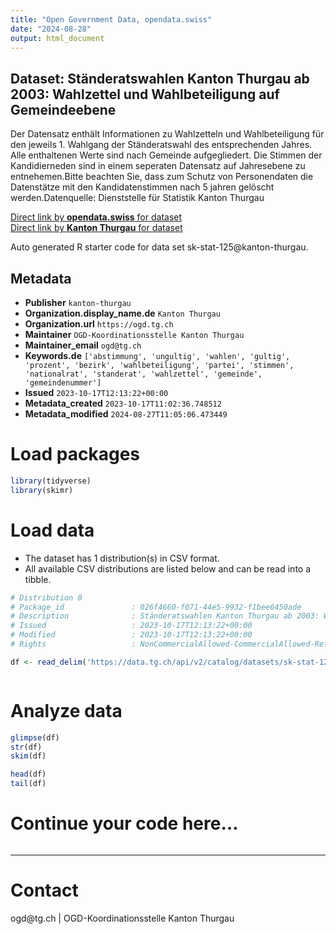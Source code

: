 ```yaml
---
title: "Open Government Data, opendata.swiss"
date: "2024-08-28"
output: html_document
---
```


## Dataset: Ständeratswahlen Kanton Thurgau ab 2003: Wahlzettel und Wahlbeteiligung auf Gemeindeebene

Der Datensatz enthält Informationen zu Wahlzetteln und Wahlbeteiligung für den jeweils 1. Wahlgang der Ständeratswahl des entsprechenden Jahres. Alle enthaltenen Werte sind nach Gemeinde aufgegliedert. Die Stimmen der Kandidierneden sind in einem seperaten Datensatz auf Jahresebene zu entnehemen.Bitte beachten Sie, dass zum Schutz von Personendaten die Datenstätze mit den Kandidatenstimmen nach 5 jahren gelöscht werden.Datenquelle: Dienststelle für Statistik Kanton Thurgau

[Direct link by **opendata.swiss** for dataset](https://opendata.swiss/de/dataset/standeratswahlen-kanton-thurgau-ab-2003-wahlzettel-und-wahlbeteiligung-auf-gemeindeebene)<br>
[Direct link by **Kanton Thurgau** for dataset](https://data.tg.ch/explore/dataset/sk-stat-125/)

Auto generated R starter code for data set sk-stat-125@kanton-thurgau.

## Metadata

- **Publisher** `kanton-thurgau`
- **Organization.display_name.de** `Kanton Thurgau`
- **Organization.url** `https://ogd.tg.ch`
- **Maintainer** `OGD-Koordinationsstelle Kanton Thurgau`
- **Maintainer_email** `ogd@tg.ch`
- **Keywords.de** `['abstimmung', 'ungultig', 'wahlen', 'gultig', 'prozent', 'bezirk', 'wahlbeteiligung', 'partei', 'stimmen', 'nationalrat', 'standerat', 'wahlzettel', 'gemeinde', 'gemeindenummer']`
- **Issued** `2023-10-17T12:13:22+00:00`
- **Metadata_created** `2023-10-17T11:02:36.748512`
- **Metadata_modified** `2024-08-27T11:05:06.473449`


# Load packages

```r

library(tidyverse)
library(skimr)

```

# Load data

-   The dataset has 1 distribution(s) in CSV format.
-   All available CSV distributions are listed below and can be read into a tibble.

```r

# Distribution 0
# Package_id               : 026f4660-f071-44e5-9932-f1bee6450ade
# Description              : Ständeratswahlen Kanton Thurgau ab 2003: Wahlzettel und Wahlbeteiligung auf Gemeindeebene (csv)
# Issued                   : 2023-10-17T12:13:22+00:00
# Modified                 : 2023-10-17T12:13:22+00:00
# Rights                   : NonCommercialAllowed-CommercialAllowed-ReferenceRequired

df <- read_delim('https://data.tg.ch/api/v2/catalog/datasets/sk-stat-125/exports/csv?use_labels=true')



```

# Analyze data

```r

glimpse(df)
str(df)
skim(df)

head(df)
tail(df)

```

# Continue your code here...

```r

```

------------------------------------------------------------------------

# Contact

ogd@tg.ch | OGD-Koordinationsstelle Kanton Thurgau
